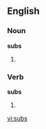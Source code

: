
== English ==

===Noun===
'''subs'''
# {{plural of|[[sub]]}}

===Verb===
'''subs'''
# {{third-person singular of|[[sub]]}}

[[vi:subs]]